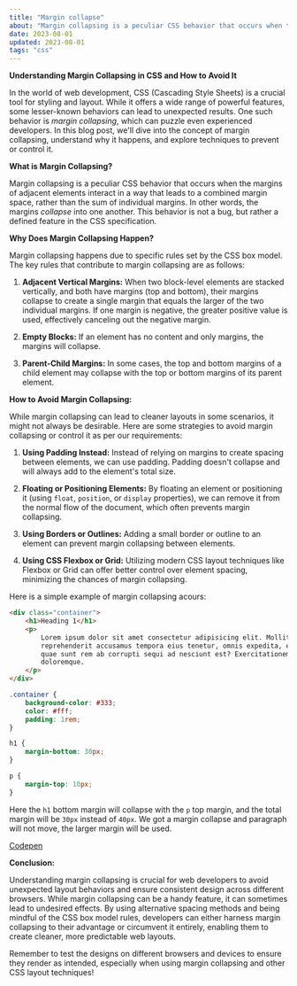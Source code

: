```yaml
---
title: "Margin collapse"
about: "Margin collapsing is a peculiar CSS behavior that occurs when the margins of adjacent elements interact in a way that leads to a combined margin space, rather than the sum of individual margins. In other words, the margins collapse into one another. This behavior is not a bug, but rather a defined feature in the CSS specification."
date: 2023-08-01
updated: 2023-08-01
tags: "css"
---
```


**Understanding Margin Collapsing in CSS and How to Avoid It**

In the world of web development, CSS (Cascading Style Sheets) is a crucial tool for styling and layout. While it offers a wide range of powerful features, some lesser-known behaviors can lead to unexpected results. One such behavior is _margin collapsing_, which can puzzle even experienced developers. In this blog post, we'll dive into the concept of margin collapsing, understand why it happens, and explore techniques to prevent or control it.

**What is Margin Collapsing?**

Margin collapsing is a peculiar CSS behavior that occurs when the margins of adjacent elements interact in a way that leads to a combined margin space, rather than the sum of individual margins. In other words, the margins _collapse_ into one another. This behavior is not a bug, but rather a defined feature in the CSS specification.

**Why Does Margin Collapsing Happen?**

Margin collapsing happens due to specific rules set by the CSS box model. The key rules that contribute to margin collapsing are as follows:

1. **Adjacent Vertical Margins:** When two block-level elements are stacked vertically, and both have margins (top and bottom), their margins collapse to create a single margin that equals the larger of the two individual margins. If one margin is negative, the greater positive value is used, effectively canceling out the negative margin.

2. **Empty Blocks:** If an element has no content and only margins, the margins will collapse.

3. **Parent-Child Margins:** In some cases, the top and bottom margins of a child element may collapse with the top or bottom margins of its parent element.

**How to Avoid Margin Collapsing:**

While margin collapsing can lead to cleaner layouts in some scenarios, it might not always be desirable. Here are some strategies to avoid margin collapsing or control it as per our requirements:

1. **Using Padding Instead:** Instead of relying on margins to create spacing between elements, we can use padding. Padding doesn't collapse and will always add to the element's total size.

2. **Floating or Positioning Elements:** By floating an element or positioning it (using `float`, `position`, or `display` properties), we can remove it from the normal flow of the document, which often prevents margin collapsing.

3. **Using Borders or Outlines:** Adding a small border or outline to an element can prevent margin collapsing between elements.

4. **Using CSS Flexbox or Grid:** Utilizing modern CSS layout techniques like Flexbox or Grid can offer better control over element spacing, minimizing the chances of margin collapsing.

Here is a simple example of margin collapsing acours:

```html
<div class="container">
	<h1>Heading 1</h1>
	<p>
		Lorem ipsum dolor sit amet consectetur adipisicing elit. Mollitia
		reprehenderit accusamus tempora eius tenetur, omnis expedita, error ratione
		quae sunt rem ab corrupti sequi ad nesciunt est? Exercitationem, eius
		doloremque.
	</p>
</div>
```

```css
.container {
	background-color: #333;
	color: #fff;
	padding: 1rem;
}

h1 {
	margin-bottom: 30px;
}

p {
	margin-top: 10px;
}
```

Here the `h1` bottom margin will collapse with the `p` top margin, and the total margin will be `30px` instead of `40px`.
We got a margin collapse and paragraph will not move, the larger margin will be used.

[Codepen](https://codepen.io/legionista1994/pen/qBQLKZw)

**Conclusion:**

Understanding margin collapsing is crucial for web developers to avoid unexpected layout behaviors and ensure consistent design across different browsers. While margin collapsing can be a handy feature, it can sometimes lead to undesired effects. By using alternative spacing methods and being mindful of the CSS box model rules, developers can either harness margin collapsing to their advantage or circumvent it entirely, enabling them to create cleaner, more predictable web layouts.

Remember to test the designs on different browsers and devices to ensure they render as intended, especially when using margin collapsing and other CSS layout techniques!
